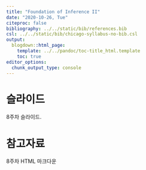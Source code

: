 ---
title: "Foundation of Inference II"
date: "2020-10-26, Tue"
citeproc: false
bibliography: ../../static/bib/references.bib
csl: ../../static/bib/chicago-syllabus-no-bib.csl
output:
  blogdown::html_page:
    template: ../../pandoc/toc-title_html.template
    toc: true
editor_options: 
  chunk_output_type: console
---

# 슬라이드

8주차 슬라이드.

# 참고자료

<i class="fa fa-external-link-square-alt" aria-hidden="true"></i> 8주차 HTML 마크다운